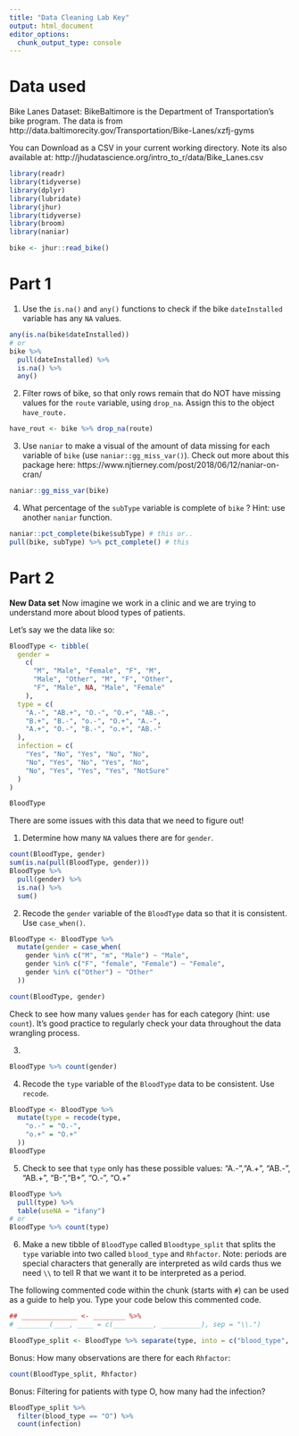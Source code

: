 ```yaml
---
title: "Data Cleaning Lab Key"
output: html_document
editor_options: 
  chunk_output_type: console
---
```


# Data used

Bike Lanes Dataset: BikeBaltimore is the Department of Transportation's bike program. 
The data is from http://data.baltimorecity.gov/Transportation/Bike-Lanes/xzfj-gyms

You can Download as a CSV in your current working directory.  Note its also available at: 	http://jhudatascience.org/intro_to_r/data/Bike_Lanes.csv 

```r
library(readr)
library(tidyverse)
library(dplyr)
library(lubridate)
library(jhur)
library(tidyverse)
library(broom)
library(naniar)

bike <- jhur::read_bike()
```

# Part 1


1.  Use the `is.na()`  and `any()` functions to check if the bike `dateInstalled` variable has any `NA` values.

```r
any(is.na(bike$dateInstalled))
# or
bike %>%
  pull(dateInstalled) %>%
  is.na() %>%
  any()
```



2.  Filter rows of bike, so that only rows remain that do NOT have missing values  for the `route` variable,  using `drop_na`. Assign this to the object `have_route.`

```r
have_rout <- bike %>% drop_na(route)
```

3.  Use `naniar` to make a visual of the amount of data missing for each variable of `bike` (use `naniar::gg_miss_var()`). Check out more about this package here: https://www.njtierney.com/post/2018/06/12/naniar-on-cran/

```r
naniar::gg_miss_var(bike)
```


4. What percentage of the `subType` variable is complete of `bike` ? Hint: use another `naniar` function.
 
```r
naniar::pct_complete(bike$subType) # this or..
pull(bike, subType) %>% pct_complete() # this
```

# Part 2

**New Data set**
Now imagine we work in a clinic and we are trying to understand more about blood types of patients. 

Let's say we the data like so:

```r
BloodType <- tibble(
  gender =
    c(
      "M", "Male", "Female", "F", "M",
      "Male", "Other", "M", "F", "Other",
      "F", "Male", NA, "Male", "Female"
    ),
  type = c(
    "A.-", "AB.+", "O.-", "O.+", "AB.-",
    "B.+", "B.-", "o.-", "O.+", "A.-",
    "A.+", "O.-", "B.-", "o.+", "AB.-"
  ),
  infection = c(
    "Yes", "No", "Yes", "No", "No",
    "No", "Yes", "No", "Yes", "No",
    "No", "Yes", "Yes", "Yes", "NotSure"
  )
)

BloodType
```

There are some issues with this data that we need to figure out!

1. Determine how many `NA` values there are for `gender`.

```r
count(BloodType, gender)
sum(is.na(pull(BloodType, gender)))
BloodType %>%
  pull(gender) %>%
  is.na() %>%
  sum()
```

2. Recode the `gender` variable of the `BloodType` data so that it is consistent. Use `case_when()`.

```r

BloodType <- BloodType %>%
  mutate(gender = case_when(
    gender %in% c("M", "m", "Male") ~ "Male",
    gender %in% c("F", "female", "Female") ~ "Female",
    gender %in% c("Other") ~ "Other"
  ))

count(BloodType, gender)
```

Check to see how many values `gender` has for each category (hint: use `count`). It's good practice to regularly check your data throughout the data wrangling process.

3.
```r
BloodType %>% count(gender)
```

4. Recode the `type` variable of the `BloodType` data to be consistent. Use `recode`.
```r
BloodType <- BloodType %>%
  mutate(type = recode(type,
    "o.-" = "O.-",
    "o.+" = "O.+"
  ))
BloodType
```

5. Check to see that `type` only has these possible values:
 "A.-","A.+", "AB.-", "AB.+", "B-","B+", "O.-", "O.+"

```r
BloodType %>%
  pull(type) %>%
  table(useNA = "ifany")
# or
BloodType %>% count(type)
```

6. Make a new tibble of `BloodType` called `Bloodtype_split` that splits the `type` variable into two called `blood_type` and  `Rhfactor`. Note: periods are special characters that generally are interpreted as wild cards thus we need `\\` to tell R that we want it to be interpreted as a period.

The following commented code within the chunk (starts with `#`) can be used as a guide to help you. Type your code below this commented code. 

```r
## ______________ <- ________ %>%
# ________(____, ____ = c(__________, __________), sep = "\\.")

BloodType_split <- BloodType %>% separate(type, into = c("blood_type", "Rhfactor"), sep = "\\.")
```

Bonus: How many observations are there for each `Rhfactor`:
```r
count(BloodType_split, Rhfactor)
```

Bonus: Filtering for patients with type O, how many had the infection?
```r
BloodType_split %>%
  filter(blood_type == "O") %>%
  count(infection)
```


